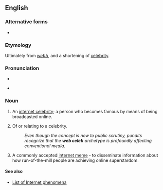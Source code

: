 ==English==

===Alternative forms===
* {{l|en|webceleb}}

===Etymology===
Ultimately from {{etyl|ang|en}} ''[[webb]]'', and a shortening of [[celebrity]].

===Pronunciation===
* {{IPA|/wɛb/|lang=en}}

* {{IPA|/sɐˈlɛb/|lang=en}}

===Noun===
{{en-noun|head=[[web]] [[celeb]]}}

# {{label|en|colloquial}} An [[w:internet celebrity|internet celebrity]]; a person who becomes famous by means of being broadcasted online.
# {{label|en|colloquial|attributively}} Of or relating to a celebrity.
#: ''Even though the concept is new to public scrutiny, pundits recognize that the '''web celeb''' archetype is profoundly affecting conventional media.''
# {{label|en|figuratively|Internet|slang}} A commonly accepted [[w:internet meme|internet meme]] - to disseminate information about how run-of-the-mill people are achieving online superstardom.

====See also====
* [[w:List of Internet phenomena|List of Internet phenomena]]